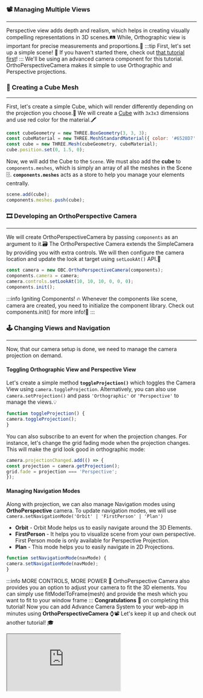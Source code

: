 ### 📽️ Managing Multiple Views
---
Perspective view adds depth and realism, which helps in creating visually compelling representations in 3D scenes.🛤️
While, Orthographic view is important for precise measurements and proportions.📐
:::tip First, let's set up a simple scene!
👀 If you haven't started there, check out [that tutorial first](SimpleScene.mdx)!
:::
We'll be using an advanced camera component for this tutorial.
OrthoPerspectiveCamera makes it simple to use Orthographic and Perspective projections.
### 🎲 Creating a Cube Mesh
---
First, let's create a simple Cube, which will render differently depending on the projection you choose.🧊
We will create a [Cube](https://threejs.org/docs/index.html?q=box#api/en/geometries/BoxGeometry)
with `3x3x3` dimensions and use red color for the material.🖍️

```js
const cubeGeometry = new THREE.BoxGeometry(3, 3, 3);
const cubeMaterial = new THREE.MeshStandardMaterial({ color: '#6528D7' });
const cube = new THREE.Mesh(cubeGeometry, cubeMaterial);
cube.position.set(0, 1.5, 0);
```
Now, we will add the Cube to the `Scene`. We must also add the **cube** to `components.meshes`,
which is simply an array of all the meshes in the Scene 🗄️.
**`components.meshes`** acts as a store to help you manage your elements centrally.

```js
scene.add(cube);
components.meshes.push(cube);
```
### 🎞️ Developing an OrthoPerspective Camera
---
We will create OrthoPerspectiveCamera by passing `components` as an argument to it.🗃️
The OrthoPerspective Camera extends the SimpleCamera by providing you with extra controls.
We will then configure the camera location and update the look at target using `setLookAt()` API.👀

```js
const camera = new OBC.OrthoPerspectiveCamera(components);
components.camera = camera;
camera.controls.setLookAt(10, 10, 10, 0, 0, 0);
components.init();
```
:::info Igniting Components!
🔥 Whenever the components like scene, camera are created, you need to initialize the component library.
Check out components.init() for more info!🔖
:::
### 🕹️ Changing Views and Navigation
---
Now, that our camera setup is done, we need to manage the camera projection on demand.
#### Toggling Orthographic View and Perspective View
Let's create a simple method **`toggleProjection()`** which toggles the Camera View using `camera.toggleProjection`.
Alternatively, you can also use `camera.setProjection()` and pass `'Orthographic'` or `'Perspective'` to manage the views.💡

```js
function toggleProjection() {
camera.toggleProjection();
}
```
You can also subscribe to an event for when the projection changes. For instance, let's change the grid fading mode
when the projection changes. This will make the grid look good in orthographic mode:

```js
camera.projectionChanged.add(() => {
const projection = camera.getProjection();
grid.fade = projection === 'Perspective';
});
```
#### Managing Navigation Modes
Along with projection, we can also manage Navigation modes using **OrthoPerspective** camera.
To update navigation modes, we will use `camera.setNavigationMode('Orbit' | 'FirstPerson' | 'Plan')`
- **Orbit** - Orbit Mode helps us to easily navigate around the 3D Elements.
- **FirstPerson** - It helps you to visualize scene from your own perspective.
First Person mode is only available for Perspective Projection.
- **Plan** - This mode helps you to easily navigate in 2D Projections.

```js
function setNavigationMode(navMode) {
camera.setNavigationMode(navMode);
}
```
:::info MORE CONTROLS, MORE POWER
🧮 OrthoPerspective Camera also provides you an option to adjust your camera to fit the 3D elements.
You can simply use fitModelToFrame(mesh)
and provide the mesh which you want to fit to your window frame
:::
**Congratulations** 🎉 on completing this tutorial!
Now you can add Advance Camera System to your web-app in minutes using
**OrthoPerspectiveCamera** ⌚📽️
Let's keep it up and check out another tutorial! 🎓


  <iframe src="https://ifcjs.github.io/components/navigation/OrthoPerspectiveCamera/index.html"></iframe>

  
